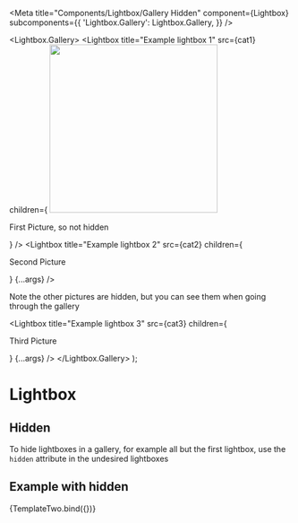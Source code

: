 

<Meta
  title="Components/Lightbox/Gallery Hidden"
  component={Lightbox}
  subcomponents={{
    'Lightbox.Gallery': Lightbox.Gallery,
  }}
/>

  <Lightbox.Gallery>
    <Lightbox
      title="Example lightbox 1"
      src={cat1}
      children={
        <span>
          <img src={cat1} height="300px" />
          <p>First Picture, so not hidden</p>
        </span>
      }
    />
    <Lightbox
      title="Example lightbox 2"
      src={cat2}
      children={<p>Second Picture</p>}
      {...args}
    />
    <p>
      Note the other pictures are hidden, but you can see them when going
      through the gallery
    </p>
    <Lightbox
      title="Example lightbox 3"
      src={cat3}
      children={<p>Third Picture</p>}
      {...args}
    />
  </Lightbox.Gallery>
);

# Lightbox

## Hidden

To hide lightboxes in a gallery, for example all but the first lightbox, use the `hidden` attribute in the
undesired lightboxes

## Example with hidden

<Canvas>
  <Story name="Gallery Hidden" args={{ hidden: true }}>
    {TemplateTwo.bind({})}
  </Story>
</Canvas>
